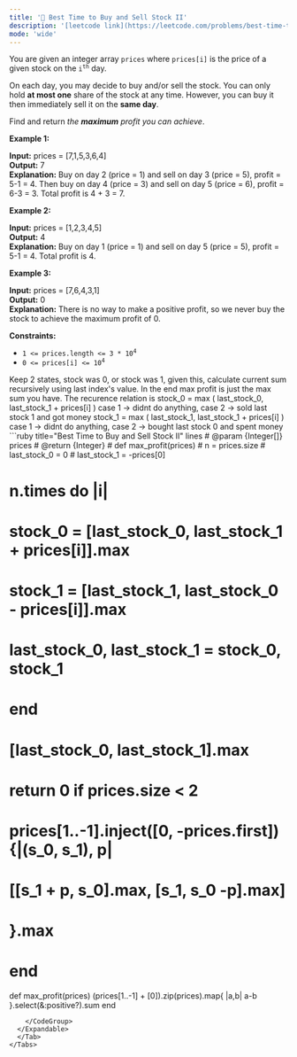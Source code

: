 ```yaml
---
title: '🧀 Best Time to Buy and Sell Stock II'
description: '[leetcode link](https://leetcode.com/problems/best-time-to-buy-and-sell-stock-ii/description/)'
mode: 'wide'
---
```

<Tabs>
  <Tab title="Question" icon="circle-question" iconType="regular">
    <Card>
      <p>You are given an integer array <code>prices</code> where <code>prices[i]</code> is the price of a given stock on the <code>i<sup>th</sup></code> day.</p>  <p>On each day, you may decide to buy and/or sell the stock. You can only hold <strong>at most one</strong> share of the stock at any time. However, you can buy it then immediately sell it on the <strong>same day</strong>.</p>  <p>Find and return <em>the <strong>maximum</strong> profit you can achieve</em>.</p>   <p><strong class="example">Example 1:</strong></p>   <strong>Input:</strong> prices = [7,1,5,3,6,4] <br/> <strong>Output:</strong> 7 <br/> <strong>Explanation:</strong> Buy on day 2 (price = 1) and sell on day 3 (price = 5), profit = 5-1 = 4. Then buy on day 4 (price = 3) and sell on day 5 (price = 6), profit = 6-3 = 3. Total profit is 4 + 3 = 7.   <p><strong class="example">Example 2:</strong></p>   <strong>Input:</strong> prices = [1,2,3,4,5] <br/> <strong>Output:</strong> 4 <br/> <strong>Explanation:</strong> Buy on day 1 (price = 1) and sell on day 5 (price = 5), profit = 5-1 = 4. Total profit is 4.   <p><strong class="example">Example 3:</strong></p>   <strong>Input:</strong> prices = [7,6,4,3,1] <br/> <strong>Output:</strong> 0 <br/> <strong>Explanation:</strong> There is no way to make a positive profit, so we never buy the stock to achieve the maximum profit of 0.    <p><strong>Constraints:</strong></p>  <ul>  <li><code>1 &lt;= prices.length &lt;= 3 * 10<sup>4</sup></code></li>  <li><code>0 &lt;= prices[i] &lt;= 10<sup>4</sup></code></li> </ul> 
    </Card>
  </Tab>
  <Tab title="Solution" icon="lightbulb" iconType="regular" >
    <Card>
      Keep 2 states, stock was 0, or stock was 1, given this, calculate current sum recursively using last index's value. In the end max profit is just the max sum you have. The recurence relation is 
    stock_0 = max ( last_stock_0,  last_stock_1 + prices[i] ) case 1 -&gt; didnt do anything, case 2 -&gt; sold last stock 1 and got money
		stock_1 = max ( last_stock_1,  last_stock_1 + prices[i] ) case 1 -&gt; didnt do anything, case 2 -&gt; bought last stock 0 and spent money
    </Card>
  <Expandable title="code">
    <CodeGroup dropdown>
```ruby title="Best Time to Buy and Sell Stock II" lines
# @param {Integer[]} prices
# @return {Integer}
# def max_profit(prices)
#   n = prices.size
#   last_stock_0 = 0
#   last_stock_1 = -prices[0]
  
#   n.times do |i|
#     stock_0 = [last_stock_0, last_stock_1 + prices[i]].max
#     stock_1 = [last_stock_1, last_stock_0 - prices[i]].max
#     last_stock_0, last_stock_1 = stock_0, stock_1
#   end
#   [last_stock_0, last_stock_1].max

#   return 0 if prices.size < 2
#     prices[1..-1].inject([0, -prices.first]) {|(s_0, s_1), p|
#         [[s_1 + p, s_0].max, [s_1, s_0 -p].max]
#     }.max
# end

def max_profit(prices)
   (prices[1..-1] + [0]).zip(prices).map{ |a,b| a-b }.select(&:positive?).sum
end
```
    </CodeGroup>
  </Expandable>
  </Tab>
</Tabs>
